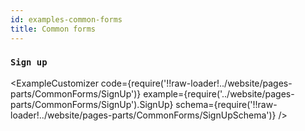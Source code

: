 ```yaml
---
id: examples-common-forms
title: Common forms
---
```



### `Sign up`

<ExampleCustomizer
  code={require('!!raw-loader!../website/pages-parts/CommonForms/SignUp')}
  example={require('../website/pages-parts/CommonForms/SignUp').SignUp}
  schema={require('!!raw-loader!../website/pages-parts/CommonForms/SignUpSchema')}
/>
